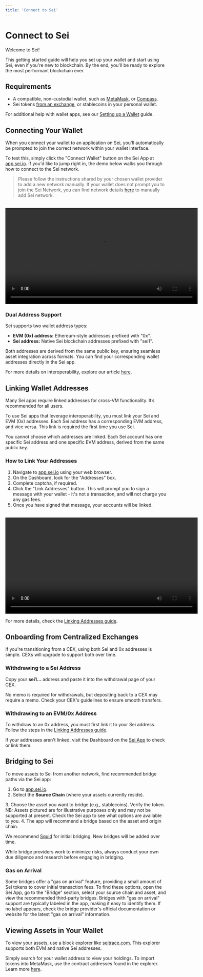 ```yaml
---
title: 'Connect to Sei'
---
```



# Connect to Sei

Welcome to Sei!

This getting started guide will help you set up your wallet and start using Sei, even if you're new to blockchain. By the end, you'll be ready to explore the most performant blockchain ever.

## Requirements

- A compatible, non-custodial wallet, such as [MetaMask](https://metamask.io/), or [Compass](https://compasswallet.io/).
- Sei tokens [from an exchange](/users/getting-tokens), or stablecoins in your personal wallet.

For additional help with wallet apps, see our [Setting up a Wallet](/users/wallet-setup) guide.

## Connecting Your Wallet

When you connect your wallet to an application on Sei, you'll automatically be prompted to join 
the correct network within your wallet interface.

To test this, simply click the "Connect Wallet" button on the Sei App at [app.sei.io](https://app.sei.io/).
If you'd like to jump right in, the demo below walks you through how to connect to the Sei network.
> Please follow the instructions shared by your chosen wallet provider to add a new network manually.
> If your wallet does not prompt you to join the Sei Network, you can find network details [here](/user-guides/wallet-setup) to manually add Sei network.

<br/>

<div style={{ display: 'flex', justifyContent: 'center' }}>
  <video controls width="600">
    <source src="/assets/sei-connect-wallet.mp4" type="video/mp4" />
    Your browser does not support the video tag.
  </video>
</div>

### Dual Address Support

Sei supports two wallet address types:

- **EVM (0x) address:** Ethereum-style addresses prefixed with "0x".
- **Sei address:** Native Sei blockchain addresses prefixed with "sei1".

Both addresses are derived from the same public key, ensuring seamless asset integration across formats.
You can find your corresponding wallet addresses directly in the Sei app.

For more details on interoperability, explore our article [here](https://blog.sei.io/sei-v2-interoperability/).

## Linking Wallet Addresses

<Callout emoji="💡">
    Many Sei apps require linked addresses for cross-VM functionality. It’s recommended for all users.
</Callout>

To use Sei apps that leverage interoperability, you must link your Sei and EVM (0x) addresses. Each Sei address has a corresponding EVM address, and vice versa. This link is required the first time you use Sei.

<Callout type="warning">
  You cannot choose which addresses are linked.
  Each Sei account has one specific Sei address and one specific EVM address, derived from the same public key.
</Callout>

### How to Link Your Addresses

1. Navigate to [app.sei.io](https://app.sei.io) using your web browser.
2. On the Dashboard, look for the "Addresses" box.
3. Complete captcha, if required.
3. Click the "Link Addresses" button. This will prompt you to sign a message with your wallet - it's not a transaction,
and will not charge you any gas fees.
4. Once you have signed that message, your accounts will be linked.

<br/>

<div style={{ display: 'flex', justifyContent: 'center' }}>
  <video controls width="600">
    <source src="/assets/sei-connect-wallet.mp4" type="video/mp4" />
    Your browser does not support the video tag.
  </video>
</div>

For more details, check the [Linking Addresses guide](/user-guides/linking-addresses).

## Onboarding from Centralized Exchanges

If you're transitioning from a CEX, using both Sei and 0x addresses is simple. CEXs will upgrade to support both over time.

### Withdrawing to a Sei Address

Copy your **sei1...** address and paste it into the withdrawal page of your CEX.

<ImageWithCaption img={cexWithdrawImage} alt="Withdraw Sei from Cex"/>

<Callout type="warning">
    No memo is required for withdrawals, but depositing back to a CEX may require a memo. Check your CEX's guidelines to ensure smooth transfers.
</Callout>

### Withdrawing to an EVM/0x Address

To withdraw to an 0x address, you must first link it to your Sei address. Follow the steps in the [Linking Addresses guide](/user-guides/linking-addresses).

If your addresses aren't linked, visit the Dashboard on the [Sei App](https://app.sei.io) to check or link them.

## Bridging to Sei

To move assets to Sei from another network, find recommended bridge paths via the Sei app:

1. Go to [app.sei.io](https://app.sei.io).
2. Select the **Source Chain** (where your assets currently reside).
<ImageWithCaption img={sourceChainDropdownImage} alt="Select a source chain"/>
3. Choose the asset you want to bridge (e.g., stablecoins). Verify the token. 
<Callout emoji="⚠️">
    NB: Assets pictured are for illustrative purposes only and may not be supported at present. 
    Check the Sei app to see what options are available to you.
</Callout>
<ImageWithCaption img={selectAssetImage} alt="Select an asset"/>
4. The app will recommend a bridge based on the asset and origin chain.

We recommend [Squid](https://www.squidrouter.com/) for initial bridging. New bridges will be added over time.

<Callout type="info" emoji="ℹ️">
    While bridge providers work to minimize risks, always conduct your own due diligence and research before 
    engaging in bridging.
</Callout>

### Gas on Arrival

Some bridges offer a "gas on arrival" feature, providing a small amount of Sei tokens to cover initial transaction fees. To find these options, open the Sei App, go to the "Bridge" section, select your source chain and asset, and view the recommended third-party bridges. Bridges with "gas on arrival" support are typically labeled in the app, making it easy to identify them. If no label appears, check the bridge provider's official documentation or website for the latest "gas on arrival" information.

## Viewing Assets in Your Wallet

To view your assets, use a block explorer like [seitrace.com](https://www.seitrace.com). 
This explorer supports both EVM and native Sei addresses.

Simply search for your wallet address to view your holdings. To import tokens into MetaMask, use the contract addresses found in the explorer. Learn more [here](https://support.metamask.io/managing-my-tokens/custom-tokens/how-to-display-tokens-in-metamask/).
